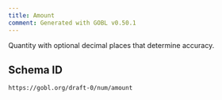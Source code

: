 ```yaml
---
title: Amount
comment: Generated with GOBL v0.50.1
---
```


Quantity with optional decimal places that determine accuracy.

## Schema ID

`https://gobl.org/draft-0/num/amount`

